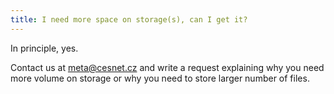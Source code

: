 ```yaml
---
title: I need more space on storage(s), can I get it?
---
```

In principle, yes.

Contact us at meta@cesnet.cz and write a request explaining why you need more volume on storage or why you need to store larger number of files.

